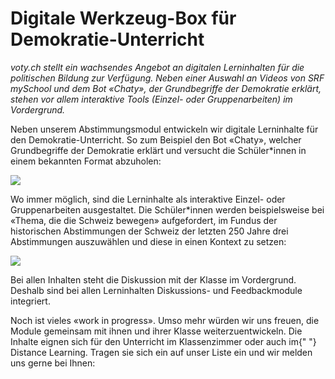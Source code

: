 
# Digitale Werkzeug-Box für Demokratie-Unterricht

_voty.ch stellt ein wachsendes Angebot an digitalen Lerninhalten für die politischen Bildung
zur Verfügung. Neben einer Auswahl an Videos von SRF mySchool und dem Bot «Chaty», der
Grundbegriffe der Demokratie erklärt, stehen vor allem interaktive Tools (Einzel- oder
Gruppenarbeiten) im Vordergrund._

Neben unserem Abstimmungsmodul entwickeln wir digitale Lerninhalte für den Demokratie-Unterricht.
So zum Beispiel den Bot «Chaty», welcher Grundbegriffe der Demokratie erklärt und versucht die
Schüler\*innen in einem bekannten Format abzuholen:

<img src="/screens/screen_chaty.png" class="screenshot" />

Wo immer möglich, sind die Lerninhalte als interaktive Einzel- oder Gruppenarbeiten ausgestaltet.
Die Schüler\*innen werden beispielsweise bei «Thema, die die Schweiz bewegen» aufgefordert,
im Fundus der historischen Abstimmungen der Schweiz der letzten 250 Jahre drei Abstimmungen
auszuwählen und diese in einen Kontext zu setzen:

<img src="/screens/screen_initiatives.png" class="screenshot" />

Bei allen Inhalten steht die Diskussion mit der Klasse im Vordergrund. Deshalb sind bei allen
Lerninhalten Diskussions- und Feedbackmodule integriert.

<Info type="info">
  Noch ist vieles «work in progress». Umso mehr würden wir uns freuen, die
  Module gemeinsam mit ihnen und ihrer Klasse weiterzuentwickeln. Die Inhalte
  eignen sich für den Unterricht im Klassenzimmer oder auch im{" "}
  <Link href="/distance-learning">Distance Learning</Link>. Tragen sie sich ein
  auf unser Liste ein und wir melden uns gerne bei Ihnen:
  <br />
  <br />
  <NewsletterSlim campaign="Lernen" />
</Info>
